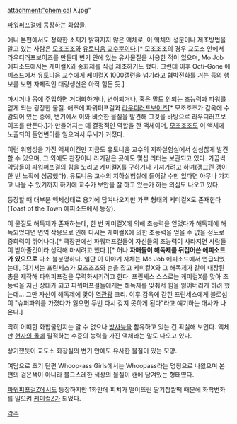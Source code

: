 attachment:"chemical X.jpg" 

[[파워퍼프걸]]에 등장하는 화합물.

애니 본편에서도 정확한 소재가 밝혀지지 않은 액체로, 이 액체의 성분이나 제조방법을 알고 있는 사람은 [[모조조조]]와 [[유토니움 교수]]뿐이다.[* 모조조조의 경우 교도소 안에서 라우디러프보이즈를 만들때 변기 안에 있는 유사물질을 사용한 적이 있으며, Mo Job 에피소드에서는 케미컬X와 중화제를 직접 제조하기도 했다. 그런데 이후 Octi-Gone 에피소드에서 유토니움 교수에게 케미컬X 1000갤런을 넘기라고 협박전화를 거는 등의 행보를 보면 자체적인 대량생산은 아직 힘든 듯.]

마시거나 몸에 주입하면 거대화하거나, 변이되거나, 혹은 말도 안되는 초능력과 파워를 얻게 되는 굉장한 물질. 애초에 파워퍼프걸과 [[라우디러프보이즈]][* 모조조조가 감옥에 수감되어 있는 중에, 변기에서 이와 비슷한 물질을 발견해 그것을 바탕으로 라우디러프보이즈를 만든다.]가 만들어지는 데 결정적인 역할을 한 액체이며, [[모조조조]]도 이 액체에 노출되어 돌연변이를 일으켜서 두뇌가 커졌다.

이런 위험성을 가진 액체이건만 지금도 유토니움 교수의 지하실험실에서 심심찮게 발견할 수 있으며, 그 외에도 찬장이나 라커같은 곳에도 몇십 리터는 보관되고 있다. 가끔씩 악당들이 파워퍼프걸의 힘을 노리고 케미컬X를 구하거나 가져가려고 하며([[갱그린 갱]]이 한 번 노획에 성공했다), 유토니움 교수의 지하실험실에 들어갈 수만 있다면 아무나 가지고 나올 수 있기까지 하기에 교수가 보안을 잘 하고 있는가 하는 의심도 나오고 있다.

등장할 때 대부분 액체상태로 용기에 담겨나오지만 가루 형태의 케미컬X도 존재한다(Toast of the Town 에피소드에서 등장).

이 물질도 해독제가 존재하는데, 한 번 케미컬X에 의해 초능력을 얻었다가 해독제에 해독되었다면 면역 작용으로 인해 다시는 케미컬X에 의한 초능력을 얻을 수 없을 정도로 중화력이 뛰어나다.[* 극장판에선 파워퍼프걸들이 자신들의 초능력이 사라지면 사람들이 받아줄것이라 생각해 마시려고 했다.][* 허나 '''자매들이 해독제를 뒤집어쓴 에피소드가 있으므로''' 다소 불분명하다. 일단 이 이야기 자체는 Mo Job 에피소드에서 언급되었는데, 여기서는 프린세스가 모조조조와 손을 잡고 케미컬X와 그 해독제가 같이 내장된 총을 제작해 파워퍼프걸을 무력화시키려고 한다. 프린세스 스스로는 케미컬X를 맞아 초능력을 지닌 상태가 되고 파워퍼프걸들에게는 해독제를 맞춰서 힘을 잃어버리게 하려 했는데... 그만 자신이 해독제에 맞아 [[역관광]] 크리. 이후 감옥에 갇힌 프린세스에게 블로섬이 "슈퍼파워를 가졌다가 잃으면 두번 다시 갖지 못하게 된다"라고 얘기하는 대사가 나온다.]

딱히 어떠한 화합물인지는 알 수 없으나 [[방사능]]을 함유하고 있는 건 확실해 보인다. 액체판 [[현자의 돌]]에 필적하는 수준의 능력을 가진 액체라는 말도 나오고 있다.

상기했듯이 교도소 화장실의 변기 안에도 유사한 물질이 있는 모양.

여담으로 초기 단편 Whoop-ass Girls에서는 Whoopass라는 명칭으로 나왔으며 본편의 검은색이 아니라 불그스레한 색상의 물질이 캔에 담겨있는 형태였다.

[[파워퍼프걸Z]]에서도 등장하지만 1화만에 피치가 떨어뜨린 딸기찹쌀떡 때문에 화학변화를 일으켜 [[케미컬Z]]가 되었다.

[[각주]]
